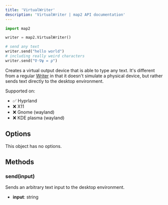 ```yaml
---
title: 'VirtualWriter'
description: 'VirtualWriter | map2 API documentation'
---
```



```python
import map2

writer = map2.VirtualWriter()

# send any text
writer.send("hello world")
# including really weird characters
writer.send("∇⋅∇ψ = ρ")
```

Creates a virtual output device that is able to type any text. It's different from a regular
[Writer](/map2/en/api/writer) in that it doesn't simulate a physical device, but rather sends text directly to the
desktop environment.

Supported on:
- ✅ Hyprland
- ❌ X11
- ❌ Gnome (wayland)
- ❌ KDE plasma (wayland)

## Options

This object has no options.


## Methods

### send(input)

Sends an arbitrary text input to the desktop environment.

- **input**: string
